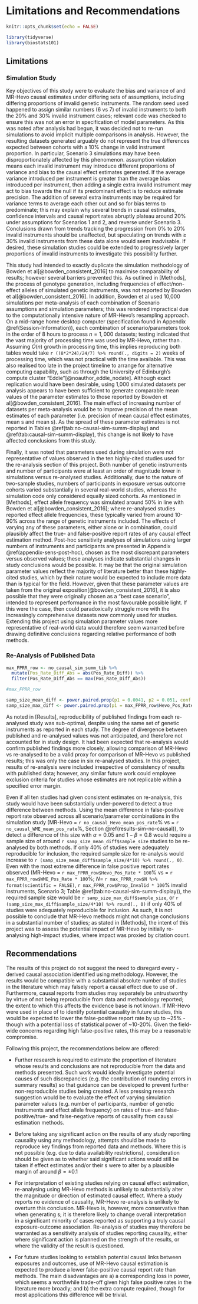 # Limitations and Recommendations

```r
knitr::opts_chunk$set(echo = FALSE)

library(tidyverse)
library(biostats101)

```


## Limitations 

### Simulation Study {#lim-sim}

Key objectives of this study were to evaluate the bias and variance of \acr{WME} and MR-Hevo causal estimates under differing sets of assumptions, including differing proportions of invalid genetic instruments. The random seed used happened to assign similar numbers (6 vs 7) of invalid instruments to both the 20% and 30% invalid instrument cases; relevant code was checked to ensure this was not an error in specification of model parameters. As this was noted after analysis had begun, it was decided not to re-run simulations to avoid implicit multiple comparisons in analysis. However, the resulting datasets generated arguably do not represent the true differences expected between cohorts with a 10% change in valid instrument proportion. In particular, Scenario 3 simulations may have been disproportionately affected by this phenomenon. \acr{InSIDE} assumption violation means each invalid instrument may introduce different proportions of variance and bias to the causal effect estimates generated. If the average variance introduced per instrument is greater than the average bias introduced per instrument, then adding a single extra invalid instrument may act to bias towards the null if its predominant effect is to reduce estimate precision. The addition of several extra instruments may be required for variance terms to average each other out and so for bias terms to predominate; this may explain why several trends in causal estimates, confidence intervals and causal report rates abruptly plateau around 20% under assumptions for Scenarios 1 and 2, and reverse under Scenario 3. Conclusions drawn from trends tracking the progression from 0% to 20% invalid instruments should be unaffected, but speculating on trends with $\ge$ 30% invalid instruments from these data alone would seem inadvisable. If desired, these simulation studies could be extended to progressively larger proportions of invalid instruments to investigate this possibility further.

This study had intended to exactly duplicate the simulation methodology of Bowden et al[@bowden_consistent_2016] to maximise comparability of results; however several barriers prevented this. As outlined in [Methods], the process of genotype generation, including frequencies of effect/non-effect alleles of simulated genetic instruments, was not reported by Bowden et al[@bowden_consistent_2016]. In addition, Bowden et al used 10,000 simulations per meta-analysis of each combination of Scenario assumptions and simulation parameters; this was rendered impractical due to the computationally intensive nature of MR-Hevo's resampling approach. On a mid-range home desktop computer (specification found in Appendix \@ref(Session-Information)), each combination of scenario/parameters took in the order of 8 hours to process $n = 1,000$ datasets; testing indicated that the vast majority of processing time was used by MR-Hevo, rather than \acr{WME}. Assuming $O(n)$ growth in processing time, this implies reproducing both tables would take `r ((8*2*24)/24/7) %>% round(., digits = 2)` weeks of processing time, which was not practical with the time available. This was also realised too late in the project timeline to arrange for alternative computing capability, such as through the University of Edinburgh's compute cluster "Eddie"[@noauthor_eddie_nodate]. Although exact replication would have been desirable, using 1,000 simulated datasets per analysis appears to have been sufficient to generate comparable mean values of the parameter estimates to those reported by Bowden et al[@bowden_consistent_2016]. The main effect of increasing number of datasets per meta-analysis would be to improve precision of the mean estimates of each parameter (i.e. precision of mean causal effect estimates, mean \acr{SE}s and mean \acr{CI}s). As the spread of these parameter estimates is not reported in Tables \@ref(tab:no-causal-sim-summ-display) and \@ref(tab:causal-sim-summ-display), this change is not likely to have affected conclusions from this study.

Finally, it was noted that parameters used during simulation were not representative of values observed in the ten highly-cited studies used for the re-analysis section of this project. Both number of genetic instruments and number of participants were at least an order of magnitude lower in simulations versus re-analysed studies. Additionally, due to the nature of two-sample \acr{MR} studies, numbers of participants in exposure versus outcome cohorts varied substantially in several real-world studies, whereas the simulation code only considered equally sized cohorts. As mentioned in [Methods], effect allele frequency was simulated around 50% in line with Bowden et al[@bowden_consistent_2016]; where re-analysed studies reported effect allele frequencies, these typically varied from around 10-90% across the range of genetic instruments included. The effects of varying any of these parameters, either alone or in combination, could plausibly affect the true- and false-positive report rates of any \acr{MR} causal effect estimation method. Post-hoc sensitivity analyses of simulations using larger numbers of instruments and participants are presented in Appendix \@ref(appendix-sens-post-hoc), chosen as the most discrepant parameters versus observed values; these analyses indicate substantial changes in study conclusions would be possible. It may be that the original simulation parameter values reflect the majority of \acr{MR} literature better than these highly-cited studies, which by their nature would be expected to include more data than is typical for the field. However, given that these parameter values are taken from the original \acr{WME} exposition[@bowden_consistent_2016], it is also possible that they were originally chosen as a "best case scenario", intended to represent \acr{WME} performance in the most favourable possible light. If this were the case, then \acr{WME} could paradoxically struggle more with the increasingly comprehensive datasets now commonly used for \acr{MR} studies. Extending this project using simulation parameter values more representative of real-world data would therefore seem warranted before drawing definitive conclusions regarding relative performance of both methods.



### Re-Analysis of Published Data {#lim-cite}
```r

max_FPRR_row <- no_causal_sim_summ_tib %>% 
  mutate(Pos_Rate_Diff_Abs = abs(Pos_Rate_Diff)) %>% 
  filter(Pos_Rate_Diff_Abs == max(Pos_Rate_Diff_Abs))

#max_FPRR_row

samp_size_mean_diff <- power.paired.prop(p1 = 0.0041, p2 = 0.051, conf.level = 0.95,power = 0.8,alternative = "two.sided")
samp_size_max_diff <- power.paired.prop(p1 = max_FPRR_row$Hevo_Pos_Rate, p2 = max_FPRR_row$WME_Pos_Rate, conf.level = 0.95,power = 0.8,alternative = "two.sided")

```

As noted in [Results], reproducibility of published findings from each re-analysed study was sub-optimal, despite using the same set of genetic instruments as reported in each study. The degree of divergence between published and re-analysed values was not anticipated, and therefore not accounted for in study design. It had been expected that \acr{WME} re-analysis would confirm published findings more closely, allowing comparison of MR-Hevo vs re-analysed to be a valid proxy for comparison of MR-Hevo vs published \acr{WME} results; this was only the case in six re-analysed studies. In this project, results of re-analysis were included irrespective of consistency of results with published data; however, any similar future work could employee exclusion criteria for studies whose estimates are not replicable within a specified error margin.

Even if all ten studies had given consistent estimates on re-analysis, this study would have been substantially under-powered to detect a true difference between methods. Using the mean difference in false-positive report rate observed across all scenario/parameter combinations in the simulation study (MR-Hevo = `r no_causal_Hevo_mean_pos_rate`% vs \acr{WME} = `r no_causal_WME_mean_pos_rate`%, Section \@ref(results-sim-no-causal)), to detect a difference of this size with $\alpha = 0.05$ and $1 - \beta = 0.8$ would require a sample size of around `r samp_size_mean_diff$sample_size` studies to be re-analysed by both methods. If only 40% of studies were adequately reproducible for inclusion, the required sample size for re-analysis would increase to `r (samp_size_mean_diff$sample_size/4*10) %>% round(., 0)`. Even with the most extreme difference in false positive report rates observed (MR-Hevo = `r max_FPRR_row$Hevo_Pos_Rate * 100`% vs \acr{WME} = `r max_FPRR_row$WME_Pos_Rate * 100`%;  $N =$ `r max_FPRR_row$N %>% format(scientific = FALSE)`, `r max_FPRR_row$Prop_Invalid * 100`% invalid instruments, Scenario 3; Table \@ref(tab:no-causal-sim-summ-display)), the required sample size would be `r samp_size_max_diff$sample_size`, or `r (samp_size_max_diff$sample_size/4*10) %>% round(., 0)` if only 40% of studies were adequately reproducible for inclusion. As such, it is not possible to conclude that MR-Hevo methods might not change conclusions in a substantial number of studies; as stated in [Methods], the intent of this project was to assess the potential impact of MR-Hevo by initially re-analysing high-impact studies, where impact was proxied by citation count.

## Recommendations

The results of this project do not suggest the need to disregard every \acr{MR}-derived causal association identified using \acr{WME} methodology. However, the results would be compatible with a substantial absolute number of studies in the literature which may falsely report a causal effect due to use of \acr{WME}. Furthermore, causal reports from \acr{MR} studies may separately be untrustworthy by virtue of not being reproducible from data and methodology reported; the extent to which this affects the \acr{MR} evidence base is not known. If MR-Hevo were used in place of \acr{WME} to identify potential causality in future \acr{MR} studies, this would be expected to lower the false-positive report rate by up to ~25% - though with a potential loss of statistical power of ~10-20%. Given the field-wide concerns regarding high false-positive rates, this may be a reasonable compromise.

Following this project, the recommendations below are offered:

- Further research is required to estimate the proportion of \acr{MR} literature whose results and conclusions are not reproducible from the data and methods presented. Such work would ideally investigate potential causes of such discrepancies (e.g. the contribution of rounding errors in summary results) so that guidance can be developed to prevent further non-reproducible studies being created. A less pressing research suggestion would be to evaluate the effect of varying simulation parameter values (e.g. number of participants, number of genetic instruments and effect allele frequency) on rates of true- and false-positive/true- and false-negative reports of causality from \acr{MR} causal estimation methods.

- Before taking any significant action on the results of any \acr{MR} study reporting causality using any methodology, attempts should be made to reproduce key findings from reported data and methods. Where this is not possible (e.g. due to data availability restrictions), consideration should be given as to whether said significant actions would still be taken if effect estimates and/or their \acr{CI}s were to alter by a plausible margin of around $\beta = \pm 0.1$

- For interpretation of existing \acr{MR} studies relying on \acr{WME} causal effect estimation, re-analysing using MR-Hevo methods is unlikely to substantially alter the magnitude or direction of estimated causal effect. Where a \acr{WME} \acr{MR} study reports no evidence of causality, MR-Hevo re-analysis is unlikely to overturn this conclusion. MR-Hevo is, however, more conservative than \acr{WME} when generating \acr{CI}s; it is therefore likely to change overall interpretation in a significant minority of cases reported as supporting a truly causal exposure-outcome association. Re-analysis of \acr{WME} \acr{MR} studies may therefore be warranted as a sensitivity analysis of \acr{WME} \acr{MR} studies reporting causality, either where significant action is planned on the strength of the results, or where the validity of the result is questioned.

- For future \acr{MR} studies looking to establish potential causal links between exposures and outcomes, use of MR-Hevo causal estimation is expected to produce a lower false-positive causal report rate than \acr{WME} methods. The main disadvantages are a) a corresponding loss in power, which seems a worthwhile trade-off given high false positive rates in the \acr{MR} literature more broadly; and b) the extra compute required, though for most applications this difference will be trivial.

\newpage
